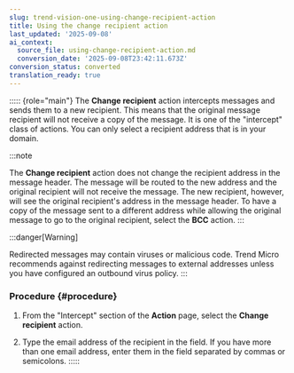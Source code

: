 ```yaml
---
slug: trend-vision-one-using-change-recipient-action
title: Using the change recipient action
last_updated: '2025-09-08'
ai_context:
  source_file: using-change-recipient-action.md
  conversion_date: '2025-09-08T23:42:11.673Z'
conversion_status: converted
translation_ready: true
---
```


::::: {role="main"}
The **Change recipient** action intercepts messages and sends them to a new recipient. This means that the original message recipient will not receive a copy of the message. It is one of the "intercept" class of actions. You can only select a recipient address that is in your domain.

:::note

The **Change recipient** action does not change the recipient address in the message header. The message will be routed to the new address and the original recipient will not receive the message. The new recipient, however, will see the original recipient's address in the message header. To have a copy of the message sent to a different address while allowing the original message to go to the original recipient, select the **BCC** action.
:::

:::danger[Warning]

Redirected messages may contain viruses or malicious code. Trend Micro recommends against redirecting messages to external addresses unless you have configured an outbound virus policy.
:::

### Procedure {#procedure}

1.  From the "Intercept" section of the **Action** page, select the **Change recipient** action.

2.  Type the email address of the recipient in the field. If you have more than one email address, enter them in the field separated by commas or semicolons.
:::::
